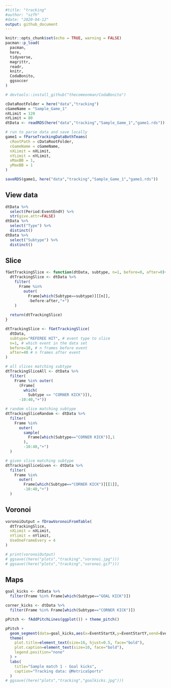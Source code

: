 ```yaml
---
#title: "tracking"
#author: "szfh"
#date: "2020-04-12"
output: github_document
---
```


```r
knitr::opts_chunk$set(echo = TRUE, warning = FALSE)
pacman::p_load(
  pacman,
  here,
  tidyverse,
  magrittr,
  readr,
  knitr,
  CodaBonito,
  ggsoccer
)

# devtools::install_github("thecomeonman/CodaBonito")

cDataRootFolder = here("data","tracking")
cGameName = "Sample_Game_1"
nXLimit = 120
nYLimit = 80
dtData <- readRDS(here("data","tracking","Sample_Game_1","game1.rds"))
```

```r
# run to parse data and save locally
game1 = fParseTrackingDataBothTeams(
  cRootPath = cDataRootFolder,
  cGameName = cGameName,
  nXLimit = nXLimit,
  nYLimit = nYLimit,
  xMaxBB = 1,
  yMaxBB = 1
)

saveRDS(game1, here("data","tracking","Sample_Game_1","game1.rds"))
```

## View data

```r
dtData %>%
  select(Period:EventEndY) %>%
  str(give.attr=FALSE)
dtData %>%
  select("Type") %>%
  distinct()
dtData %>%
  select("Subtype") %>%
  distinct()
```

## Slice

```r
fGetTrackingSlice <- function(dtData, subtype, n=1, before=0, after=0){
  dtTrackingSlice <- dtData %>%
    filter(
      Frame %in%
        outer(
          Frame[which(Subtype==subtype)][[n]],
          -before:after,"+")
    )
  
  return(dtTrackingSlice)
}

dtTrackingSlice <- fGetTrackingSlice(
  dtData,
  subtype="REFEREE HIT", # event type to slice
  n=1, # which event in the data set
  before=10, # n frames before event
  after=40 # n frames after event
)

# all slices matching subtype
dtTrackingSliceAll <- dtData %>%
  filter(
    Frame %in% outer(
      (Frame[
        which(
          Subtype == "CORNER KICK")]),
      -10:40,"+"))

# random slice matching subtype
dtTrackingSliceRandom <- dtData %>%
  filter(
    Frame %in%
      outer(
        sample(
          Frame[which(Subtype=="CORNER KICK")],1
        ),
        -10:40,"+")
  )

# given slice matching subtype
dtTrackingSliceGiven <- dtData %>%
  filter(
    Frame %in%
      outer(
        Frame[which(Subtype=="CORNER KICK")][[1]],
        -10:40,"+")
  )
```

## Voronoi

```r
voronoiOutput = fDrawVoronoiFromTable(
  dtTrackingSlice,
  nXLimit = nXLimit,
  nYlimit = nYlimit,
  UseOneFrameEvery = 4
)

# print(voronoiOutput)
# ggsave((here("plots","tracking","voronoi.jpg")))
# ggsave((here("plots","tracking","voronoi.gif")))
```

## Maps

```r
goal_kicks <- dtData %>%
  filter(Frame %in% Frame[which(Subtype=="GOAL KICK")])

corner_kicks <- dtData %>%
  filter(Frame %in% Frame[which(Subtype=="CORNER KICK")])

pPitch <- fAddPitchLines(ggplot()) + theme_pitch()

pPitch +
  geom_segment(data=goal_kicks,aes(x=EventStartX,y=EventStartY,xend=EventEndX,yend=EventEndY,colour=Team),size=1, arrow=arrow(length = unit(0.03, "npc"))) +
  theme(
    plot.title=element_text(size=16, hjust=0.5, face="bold"),
    plot.caption=element_text(size=10, face="bold"),
    legend.position="none"
  ) +
  labs(
    title="Sample match 1 - Goal kicks",
    caption="Tracking data: @MetricaSports"
  )
# ggsave((here("plots","tracking","goalkicks.jpg")))
```
